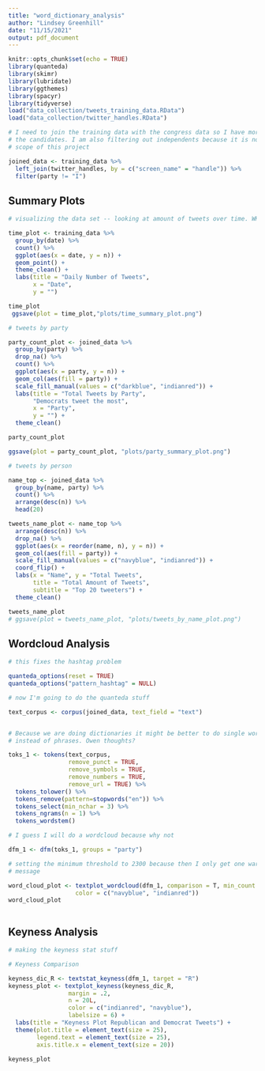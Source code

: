 ```yaml
---
title: "word_dictionary_analysis"
author: "Lindsey Greenhill"
date: "11/15/2021"
output: pdf_document
---
```


```r
knitr::opts_chunk$set(echo = TRUE)
library(quanteda)
library(skimr)
library(lubridate)
library(ggthemes)
library(spacyr)
library(tidyverse)
load("data_collection/tweets_training_data.RData")
load("data_collection/twitter_handles.RData")

```


```r

# I need to join the training data with the congress data so I have more info on
# the candidates. I am also filtering out independents because it is not in the
# scope of this project

joined_data <- training_data %>%
  left_join(twitter_handles, by = c("screen_name" = "handle")) %>%
  filter(party != "I")
```

## Summary Plots 

```r
# visualizing the data set -- looking at amount of tweets over time. WHAT IS THE OUTLIER??

time_plot <- training_data %>%
  group_by(date) %>% 
  count() %>%
  ggplot(aes(x = date, y = n)) +
  geom_point() +
  theme_clean() +
  labs(title = "Daily Number of Tweets",
       x = "Date",
       y = "")

time_plot
 ggsave(plot = time_plot,"plots/time_summary_plot.png")

# tweets by party

party_count_plot <- joined_data %>%
  group_by(party) %>%
  drop_na() %>%
  count() %>%
  ggplot(aes(x = party, y = n)) +
  geom_col(aes(fill = party)) +
  scale_fill_manual(values = c("darkblue", "indianred")) +
  labs(title = "Total Tweets by Party",
       "Democrats tweet the most",
       x = "Party",
       y = "") +
  theme_clean()

party_count_plot

ggsave(plot = party_count_plot, "plots/party_summary_plot.png")

# tweets by person

name_top <- joined_data %>%
  group_by(name, party) %>%
  count() %>%
  arrange(desc(n)) %>%
  head(20)

tweets_name_plot <- name_top %>%
  arrange(desc(n)) %>%
  drop_na() %>%
  ggplot(aes(x = reorder(name, n), y = n)) +
  geom_col(aes(fill = party)) +
  scale_fill_manual(values = c("navyblue", "indianred")) +
  coord_flip() +
  labs(x = "Name", y = "Total Tweets",
       title = "Total Amount of Tweets",
       subtitle = "Top 20 tweeters") +
  theme_clean() 

tweets_name_plot
# ggsave(plot = tweets_name_plot, "plots/tweets_by_name_plot.png")


```


## Wordcloud Analysis

```r

# this fixes the hashtag problem 

quanteda_options(reset = TRUE)
quanteda_options("pattern_hashtag" = NULL)

# now I'm going to do the quanteda stuff

text_corpus <- corpus(joined_data, text_field = "text")


# Because we are doing dictionaries it might be better to do single words
# instead of phrases. Owen thoughts?

toks_1 <- tokens(text_corpus,
                 remove_punct = TRUE,
                 remove_symbols = TRUE,
                 remove_numbers = TRUE,
                 remove_url = TRUE) %>%
  tokens_tolower() %>%
  tokens_remove(pattern=stopwords("en")) %>%
  tokens_select(min_nchar = 3) %>%
  tokens_ngrams(n = 1) %>%
  tokens_wordstem()

# I guess I will do a wordcloud because why not

dfm_1 <- dfm(toks_1, groups = "party")

# setting the minimum threshold to 2300 because then I only get one warning
# message

word_cloud_plot <- textplot_wordcloud(dfm_1, comparison = T, min_count = 2300,
                   color = c("navyblue", "indianred"))
word_cloud_plot



```

## Keyness Analysis

```r

# making the keyness stat stuff

# Keyness Comparison

keyness_dic_R <- textstat_keyness(dfm_1, target = "R")
keyness_plot <- textplot_keyness(keyness_dic_R,
                 margin = .2,
                 n = 20L,
                 color = c("indianred", "navyblue"),
                 labelsize = 6) +
  labs(title = "Keyness Plot Republican and Democrat Tweets") +
  theme(plot.title = element_text(size = 25),
        legend.text = element_text(size = 25),
        axis.title.x = element_text(size = 20))

keyness_plot


```


